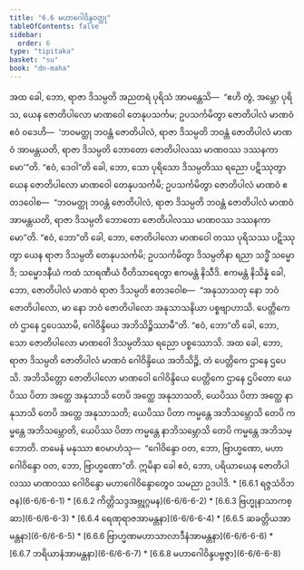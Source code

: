 ```yaml
---
title: "6.6 မဟာဂေါဝိန္ဒဝတ္ထု"
tableOfContents: false
sidebar:
  order: 6
type: "tipitaka"
basket: "su"
book: "dn-maha"
---
```



<DynamicBreadcrumb />

<Division number="305" book="dn-maha">

<Paragraph number="686" book="dn-maha">
အထ ခေါ, ဘော, ရာဇာ ဒိသမ္ပတိ အညတရံ ပုရိသံ အာမန္တေသိ—  “ဧဟိ တွံ, အမ္ဘော ပုရိသ, ယေန ဇောတိပါလော မာဏဝေါ တေနုပသင်္ကမ; ဥပသင်္ကမိတွာ ဇောတိပါလံ မာဏဝံ ဧဝံ ဝဒေဟိ—  ‘ဘဝမတ္ထု ဘဝန္တံ ဇောတိပါလံ, ရာဇာ ဒိသမ္ပတိ ဘဝန္တံ ဇောတိပါလံ မာဏဝံ အာမန္တယတိ, ရာဇာ ဒိသမ္ပတိ ဘောတော ဇောတိပါလဿ မာဏဝဿ ဒဿနကာမော’”တိ. “ဧဝံ, ဒေဝါ”တိ ခေါ, ဘော, သော ပုရိသော ဒိသမ္ပတိဿ ရညော ပဋိဿုတွာ ယေန ဇောတိပါလော မာဏဝေါ တေနုပသင်္ကမိ; ဥပသင်္ကမိတွာ ဇောတိပါလံ မာဏဝံ ဧတဒဝေါစ—  “ဘဝမတ္ထု ဘဝန္တံ ဇောတိပါလံ, ရာဇာ ဒိသမ္ပတိ ဘဝန္တံ ဇောတိပါလံ မာဏဝံ အာမန္တယတိ, ရာဇာ ဒိသမ္ပတိ ဘောတော ဇောတိပါလဿ မာဏဝဿ ဒဿနကာမော”တိ. “ဧဝံ, ဘော”တိ ခေါ, ဘော, ဇောတိပါလော မာဏဝေါ တဿ ပုရိသဿ ပဋိဿုတွာ ယေန ရာဇာ ဒိသမ္ပတိ တေနုပသင်္ကမိ; ဥပသင်္ကမိတွာ ဒိသမ္ပတိနာ ရညာ သဒ္ဓိံ သမ္မောဒိ; သမ္မောဒနီယံ ကထံ သာရဏီယံ ဝီတိသာရေတွာ ဧကမန္တံ နိသီဒိ. ဧကမန္တံ နိသိန္နံ ခေါ, ဘော, ဇောတိပါလံ မာဏဝံ ရာဇာ ဒိသမ္ပတိ ဧတဒဝေါစ—  “အနုသာသတု နော ဘဝံ ဇောတိပါလော, မာ နော ဘဝံ ဇောတိပါလော အနုသာသနိယာ ပစ္စဗျာဟာသိ. ပေတ္တိကေ တံ ဌာနေ ဌပေဿာမိ, ဂေါဝိန္ဒိယေ အဘိသိဉ္စိဿာမီ”တိ. “ဧဝံ, ဘော”တိ ခေါ, ဘော, သော ဇောတိပါလော မာဏဝေါ ဒိသမ္ပတိဿ ရညော ပစ္စဿောသိ. အထ ခေါ, ဘော, ရာဇာ ဒိသမ္ပတိ ဇောတိပါလံ မာဏဝံ ဂေါဝိန္ဒိယေ အဘိသိဉ္စိ, တံ ပေတ္တိကေ ဌာနေ ဌပေသိ. အဘိသိတ္တော ဇောတိပါလော မာဏဝေါ ဂေါဝိန္ဒိယေ ပေတ္တိကေ ဌာနေ ဌပိတော ယေပိဿ ပိတာ အတ္ထေ အနုသာသိ တေပိ အတ္ထေ အနုသာသတိ, ယေပိဿ ပိတာ အတ္ထေ နာနုသာသိ တေပိ အတ္ထေ အနုသာသတိ; ယေပိဿ ပိတာ ကမ္မန္တေ အဘိသမ္ဘောသိ တေပိ ကမ္မန္တေ အဘိသမ္ဘောတိ, ယေပိဿ ပိတာ ကမ္မန္တေ နာဘိသမ္ဘောသိ တေပိ ကမ္မန္တေ အဘိသမ္ဘောတိ. တမေနံ မနုဿာ ဧဝမာဟံသု—  “ဂေါဝိန္ဒော ဝတ, ဘော, ဗြာဟ္မဏော, မဟာဂေါဝိန္ဒော ဝတ, ဘော, ဗြာဟ္မဏော”တိ. ဣမိနာ ခေါ ဧဝံ, ဘော, ပရိယာယေန ဇောတိပါလဿ မာဏဝဿ ဂေါဝိန္ဒော မဟာဂေါဝိန္ဒောတွေဝ သမညာ ဥဒပါဒိ.

</Paragraph>
</Division>

<TableOfContents book="dn-maha" section="6.6">
* [6.6.1 ရဇ္ဇသံဝိဘဇန](6-6/6-6-1)
* [6.6.2 ကိတ္တိသဒ္ဒအဗ္ဘုဂ္ဂမန](6-6/6-6-2)
* [6.6.3 ဗြဟ္မုနာသာကစ္ဆာ](6-6/6-6-3)
* [6.6.4 ရေဏုရာဇအာမန္တနာ](6-6/6-6-4)
* [6.6.5 ဆခတ္တိယအာမန္တနာ](6-6/6-6-5)
* [6.6.6 ဗြာဟ္မဏမဟာသာလာဒီနံအာမန္တနာ](6-6/6-6-6)
* [6.6.7 ဘရိယာနံအာမန္တနာ](6-6/6-6-7)
* [6.6.8 မဟာဂေါဝိန္ဒပဗ္ဗဇ္ဇာ](6-6/6-6-8)
</TableOfContents>
